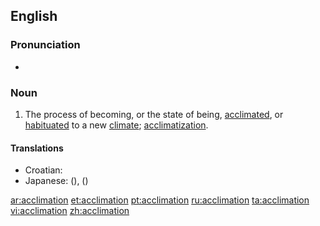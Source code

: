 ==English==

===Pronunciation===
* {{rhymes|eɪʃǝn}}

===Noun===
{{en-noun}}

# The process of becoming, or the state of being, [[acclimated]], or [[habituated]] to a new [[climate]]; [[acclimatization]].

====Translations====
* Croatian: {{t-|hr|aklimatiziranje|n}}
* Japanese: {{t|ja|適応|tr=tekiō|sc=Jpan}} ({{Jpan|てきおう}}), {{t|ja|順応|tr=jun'nō|sc=Jpan}} ({{Jpan|じゅんのう}})

[[ar:acclimation]]
[[et:acclimation]]
[[pt:acclimation]]
[[ru:acclimation]]
[[ta:acclimation]]
[[vi:acclimation]]
[[zh:acclimation]]